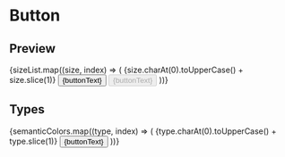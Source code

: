 
<Meta title="Components/Button" components={Button} />

# Button

## Preview

<Canvas>
  <Story name="Preview">
    {sizeList.map((size, index) => (
      <Row key={index} alignItems="center" style={{ marginBottom: 20 }}>
        <Column xs="auto" style={{ width: '100px', marginRight: 40 }}>
          <Text>{size.charAt(0).toUpperCase() + size.slice(1)}</Text>
        </Column>
        <Column>
          <Button size={size} key={index}>
            {buttonText}
          </Button>
        </Column>
        <Column>
          <Button size={size} key={index + 'disabled'} disabled>
            {buttonText}
          </Button>
        </Column>
      </Row>
    ))}
  </Story>
</Canvas>

## Types

<Canvas>
  <Story name="Types">
    {semanticColors.map((type, index) => (
      <Row key={index} alignItems="center" style={{ marginBottom: 20 }}>
        <Column xs="auto" style={{ width: '100px', marginRight: 40 }}>
          <Text>{type.charAt(0).toUpperCase() + type.slice(1)}</Text>
        </Column>
        <Column>
          <Button key={index} type={type}>
            {buttonText}
          </Button>
        </Column>
      </Row>
    ))}
  </Story>
</Canvas>
